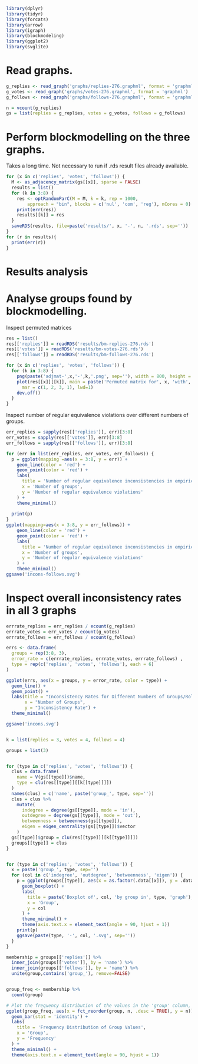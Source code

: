 ```r
library(dplyr)
library(tidyr)
library(forcats)
library(arrow)
library(igraph)
library(blockmodeling)
library(ggplot2)
library(svglite)
```

# Read graphs.

```r
g_replies <- read_graph('graphs/replies-276.graphml', format = 'graphml')
g_votes <- read_graph('graphs/votes-276.graphml', format = 'graphml')
g_follows <- read_graph('graphs/follows-276.graphml', format = 'graphml')

n = vcount(g_replies)
gs = list(replies = g_replies, votes = g_votes, follows = g_follows)
```

# Perform blockmodelling on the three graphs.

Takes a long time. Not necessary to run if .rds result files already available.

```r


for (x in c('replies', 'votes', 'follows')) {
  M <- as_adjacency_matrix(gs[[x]], sparse = FALSE)
  results = list()
  for (k in 3:8) {
    res <- optRandomParC(M = M, k = k, rep = 1000,
        approach = "bin", blocks = c('nul', 'com', 'reg'), nCores = 0)
    print(err(res))
    results[[k]] = res
  }
  saveRDS(results, file=paste('results/', x, '-', n, '.rds', sep=''))
}
for (r in results){
  print(err(r))
}
```

# Results analysis

# Analyse groups found by blockmodelling.

Inspect permuted matrices

```r
res = list()
res[['replies']] = readRDS('results/bm-replies-276.rds')
res[['votes']] = readRDS('results/bm-votes-276.rds')
res[['follows']] = readRDS('results/bm-follows-276.rds')
```

```r
for (x in c('replies', 'votes', 'follows')) {
  for (k in 3:8) {
    png(paste('adjmat-',x,'-',k,'.png', sep=''), width = 800, height = 800)
    plot(res[[x]][[k]], main = paste('Permuted matrix for', x, 'with', k, 'groups'),
      mar = c(1, 2, 3, 1), lwd=1)
    dev.off()
  }
}
```

Inspect number of regular equivalence violations over different numbers of groups.

```r
err_replies = sapply(res[['replies']], err)[3:8]
err_votes = sapply(res[['votes']], err)[3:8]
err_follows = sapply(res[['follows']], err)[3:8]

for (err in list(err_replies, err_votes, err_follows)) {
  p = ggplot(mapping =aes(x = 3:8, y = err)) +
    geom_line(color = 'red') +
    geom_point(color = 'red') +
    labs(
      title = 'Number of regular equivalence inconsistencies in empirical graph',
      x = 'Number of groups',
      y = 'Number of regular equivalence violations'
    ) +
    theme_minimal()
  
  print(p)
}
ggplot(mapping=aes(x = 3:8, y = err_follows)) +
    geom_line(color = 'red') +
    geom_point(color = 'red') +
    labs(
      title = 'Number of regular equivalence inconsistencies in empirical graph',
      x = 'Number of groups',
      y = 'Number of regular equivalence violations'
    ) +
    theme_minimal()
ggsave('incons-follows.svg')
```

# Inspect overall inconsistency rates in all 3 graphs

```r
errrate_replies = err_replies / ecount(g_replies)
errrate_votes = err_votes / ecount(g_votes)
errrate_follows = err_follows / ecount(g_follows)

errs <- data.frame(
  groups = rep(3:8, 3),
  error_rate = c(errrate_replies, errrate_votes, errrate_follows) ,
  type = rep(c('replies', 'votes', 'follows'), each = 6)
)

ggplot(errs, aes(x = groups, y = error_rate, color = type)) +
  geom_line() +
  geom_point() +
  labs(title = "Inconsistency Rates for Different Numbers of Groups/Roles",
       x = "Number of Groups",
       y = "Inconsistency Rate") +
  theme_minimal()

ggsave('incons.svg')
```
```r

```



```r
k = list(replies = 3, votes = 4, follows = 4)

groups = list(3)


for (type in c('replies', 'votes', 'follows')) {
  clus = data.frame(
    name = V(gs[[type]])$name,
    type = clu(res[[type]][[k[[type]]]])
  )
  names(clus) = c('name', paste('group_', type, sep=''))
  clus = clus %>%
    mutate(
      indegree = degree(gs[[type]], mode = 'in'),
      outdegree = degree(gs[[type]], mode = 'out'),
      betweenness = betweenness(gs[[type]]),
      eigen = eigen_centrality(gs[[type]])$vector
    )
  gs[[type]]$group = clu(res[[type]][[k[[type]]]])
  groups[[type]] = clus
}


for (type in c('replies', 'votes', 'follows')) {
  x = paste('group_', type, sep='')
  for (col in c('indegree', 'outdegree', 'betweenness', 'eigen')) {
    p = ggplot(groups[[type]], aes(x = as.factor(.data[[x]]), y = .data[[col]])) +
      geom_boxplot() +
      labs(
        title = paste('Boxplot of', col, 'by group in', type, 'graph'),
        x = 'Group',
        y = col
      ) +
      theme_minimal() +
      theme(axis.text.x = element_text(angle = 90, hjust = 1))
    print(p)
    ggsave(paste(type, '-', col, '.svg', sep=''))
  }
}

```


```r
membership = groups[['replies']] %>%
  inner_join(groups[['votes']], by = 'name') %>%
  inner_join(groups[['follows']], by = 'name') %>%
  unite(group,contains('group_'), remove=FALSE)


group_freq <- membership %>%
  count(group)

# Plot the frequency distribution of the values in the 'group' column, sorted by frequency
ggplot(group_freq, aes(x = fct_reorder(group, n, .desc = TRUE), y = n)) +
  geom_bar(stat = 'identity') +
  labs(
    title = 'Frequency Distribution of Group Values',
    x = 'Group',
    y = 'Frequency'
  ) +
  theme_minimal() +
  theme(axis.text.x = element_text(angle = 90, hjust = 1))
```

